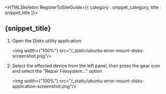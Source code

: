 

<HTMLSkeleton RegisterToSiteGuide={{ category : snippet_category, title : snippet_title }}>

<H2 UseHR={true} BottomBRCount={1}>{snippet_title}</H2>

1. Open the Disks utility application:  

    <img width={"100%"} src="/_static/ubuntu-error-mount-disks-screenshot.png"/>


2. Select the effected device from the left panel, then press the gear icon and select the "Repair Filesystem..." option 

    <img width={"100%"} src="/_static/ubuntu-error-mount-disks-application-screenshot.png"/>



</HTMLSkeleton>

